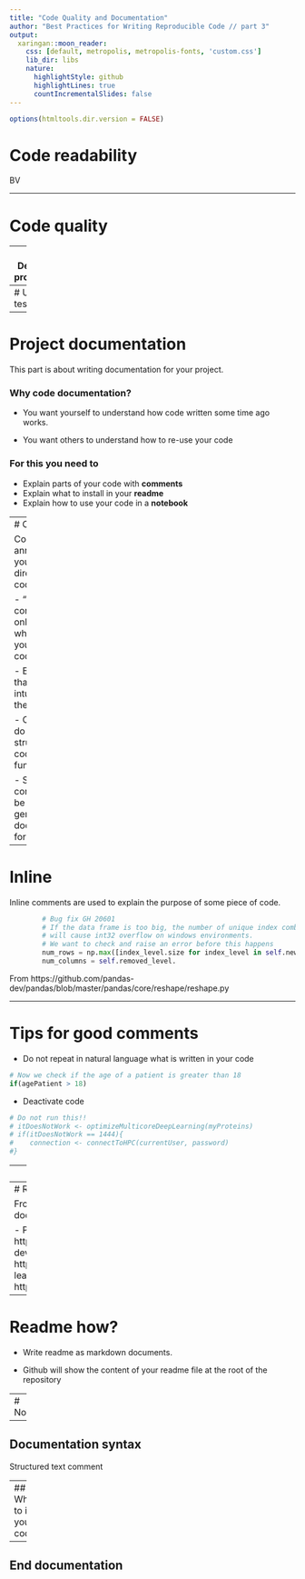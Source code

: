 ```yaml
---
title: "Code Quality and Documentation"
author: "Best Practices for Writing Reproducible Code // part 3"
output:
  xaringan::moon_reader:
    css: [default, metropolis, metropolis-fonts, 'custom.css']
    lib_dir: libs
    nature:
      highlightStyle: github
      highlightLines: true
      countIncrementalSlides: false
---
```

```r
options(htmltools.dir.version = FALSE)
```

# Code readability
BV

---

# Code quality

---
# Defensive programing

---
# Unit testing

---

# Project documentation

This part is about writing documentation for your project.

### Why code documentation?

- You want yourself to understand how code written some time ago works.

- You want others to understand how to re-use your code

### For this you need to 
- Explain parts of your code with __comments__
- Explain what to install in your __readme__
- Explain how to use your code in a __notebook__

---
# Comments

Comments are annotations you write directly in the code source.

- "Inline" comments are only for users who deal with your source code

- Explain parts that are not intuitive from the code itself

- Comments do not replace strucured code (classes, functions, ...)

- Structured comments can be used to generate documentation for users

---

# Inline

Inline comments are used to explain the purpose of some piece of code.


```python
        # Bug fix GH 20601
        # If the data frame is too big, the number of unique index combination
        # will cause int32 overflow on windows environments.
        # We want to check and raise an error before this happens
        num_rows = np.max([index_level.size for index_level in self.new_index_levels])
        num_columns = self.removed_level.
```

From https://github.com/pandas-dev/pandas/blob/master/pandas/core/reshape/reshape.py

---

# Tips for good comments

- Do not repeat in natural language what is written in your code

```R
# Now we check if the age of a patient is greater than 18
if(agePatient > 18)

```

- Deactivate code

```R
# Do not run this!!
# itDoesNotWork <- optimizeMulticoreDeepLearning(myProteins)
# if(itDoesNotWork == 1444){
#    connection <- connectToHPC(currentUser, password)
#}
```
---
# Readme

The contents typically include one or more of the following:

From wikipedia's [Readme]("https://en.wikipedia.org/w/index.php?title=README&oldid=923233067") page

> - __Configuration instructions__
- __Installation instructions__
- __Operating instructions__
- A file manifest (list of files included)
- Copyright and licensing information
- Contact information for the distributor or programmer
- Known bugs
- Troubleshooting
- Credits and acknowledgments
- A changelog (usually for programmers)
- A news section (usually for users)

---
# Readme examples

From projects with high quality documentation

- Pandas: https://github.com/pandas-dev/pandas
- Scikit-learn : https://github.com/scikit-learn/scikit-learn
- Dplyr: https://github.com/tidyverse/dplyr

---
# Readme how?

- Write readme as markdown documents.

- Github will show the content of your readme file at the root of the repository


---
# Notebook

---

## Documentation syntax

Structured text comment

---
## What to  in your code

---
## End documentation
